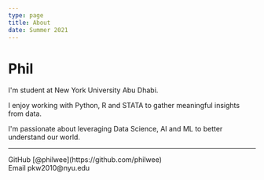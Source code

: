 ```yaml
---
type: page
title: About
date: Summer 2021
---
```


# Phil

I'm student at New York University Abu Dhabi.

I enjoy working with Python, R and STATA to gather meaningful insights from data.

I'm passionate about leveraging Data Science, AI and ML to better understand our world.

---

<div>
  GitHub [@philwee](https://github.com/philwee)
  <br />
  Email pkw2010@nyu.edu
</div>

